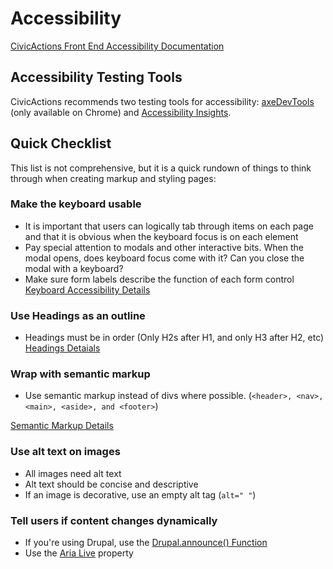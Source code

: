 
<Meta title="Documentation/Accessibility" />

# Accessibility
[CivicActions Front End Accessibility Documentation](https://accessibility.civicactions.com/playbook/roles#front-end-engineer--software-engineer)

## Accessibility Testing Tools

CivicActions recommends two testing tools for accessibility: [axeDevTools](https://deque.com/axe/devtools/) (only available on Chrome) and [Accessibility Insights](https://accessibilityinsights.io/).

## Quick Checklist

This list is not comprehensive, but it is a quick rundown of things to think through when creating markup and styling pages:

### Make the keyboard usable

- It is important that users can logically tab through items on each page and that it is obvious when the keyboard focus is on each element
- Pay special attention to modals and other interactive bits. When the modal opens, does keyboard focus come with it? Can you close the modal with a keyboard?
- Make sure form labels describe the function of each form control
[Keyboard Accessibility Details](https://webaim.org/techniques/keyboard/)

### Use Headings as an outline

 - Headings must be in order (Only H2s after H1, and only H3 after H2, etc)
[Headings Detaials](https://webaim.org/techniques/semanticstructure/#headings)

### Wrap with semantic markup

 - Use semantic markup instead of divs where possible. (`<header>, <nav>, <main>, <aside>, and <footer>`)

[Semantic Markup Details](https://webaim.org/techniques/semanticstructure/)

### Use alt text on images
 - All images need alt text
 - Alt text should be concise and descriptive
 - If an image is decorative, use an empty alt tag (`alt=" "`)

### Tell users if content changes dynamically
 - If you're using Drupal, use the [Drupal.announce() Function](https://www.drupal.org/node/2014521)
 - Use the [Aria Live](https://webaim.org/techniques/aria/#dynamic) property